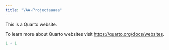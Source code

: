 ```yaml
---
title: "VAA-Projectaaaaa"
---
```


This is a Quarto website.

To learn more about Quarto websites visit <https://quarto.org/docs/websites>.

```r
1 + 1
```
